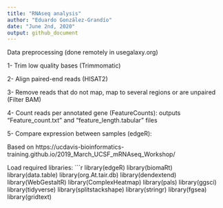 ```yaml
---
title: "RNAseq analysis"
author: "Eduardo González-Grandío"
date: "June 2nd, 2020"
output: github_document
---
```

Data preprocessing (done remotely in usegalaxy.org)

1- Trim low quality bases (Trimmomatic)

2- Align paired-end reads (HISAT2)

3- Remove reads that do not map, map to several regions or are unpaired (Filter BAM)

4- Count reads per annotated gene (FeatureCounts): outputs "Feature_count.txt" and "feature_length.tabular" files

5- Compare expression between samples (edgeR):


Based on https://ucdavis-bioinformatics-training.github.io/2019_March_UCSF_mRNAseq_Workshop/

Load required libraries:
```r
library(edgeR)
library(biomaRt)
library(data.table)
library(org.At.tair.db)
library(dendextend)
library(WebGestaltR)
library(ComplexHeatmap)
library(pals)
library(ggsci)
library(tidyverse)
library(splitstackshape)
library(stringr)
library(fgsea)
library(gridtext)